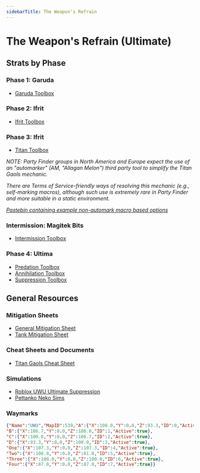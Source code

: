 ```yaml
---
sidebarTitle: The Weapon's Refrain
---
```

# The Weapon's Refrain (Ultimate)
## Strats by Phase
### Phase 1: Garuda
- [Garuda Toolbox](https://ff14.toolboxgaming.space/?id=359535529826261&preview=1)   
### Phase 2: Ifrit
- [Ifrit Toolbox](https://ff14.toolboxgaming.space/?id=562530446784261&preview=1) 
### Phase 3: Ifrit
- [Titan Toolbox](https://ff14.toolboxgaming.space/?id=463534803605261&preview=1)

*NOTE: Party Finder groups in North America and Europe expect the use of an "automarker" (AM, "Allagan Melon") third party tool to simplify the Titan Gaols mechanic.*

*There are Terms of Service-friendly ways of resolving this mechanic (e.g., self-marking macros), although such use is extremely rare in Party Finder and more suitable in a static environment.*

*[Pastebin containing example non-automark macro based options](https://pastebin.com/42br2VCq)*
### Intermission: Magitek Bits
- [Intermission Toolbox](https://ff14.toolboxgaming.space/?id=430631425646261&preview=1)
### Phase 4: Ultima
- [Predation Toolbox ](https://ff14.toolboxgaming.space/?id=530635345646261&preview=1)
- [Annihilation Toolbox ](https://ff14.toolboxgaming.space/?id=930637786646261&preview=1)
- [Suppression Toolbox ](https://ff14.toolboxgaming.space/?id=830635036646261&preview=1)
## General Resources
### Mitigation Sheets
- [General Mitigation Sheet](https://docs.google.com/spreadsheets/d/1V-FXFOW8pj87DtqT4KpKSbu3AZYI4diSjH1F-FyNt_o/edit?usp=sharing)
- [Tank Mitigation Sheet](https://docs.google.com/spreadsheets/d/13dpeUEBHFpLxX38gjC8oh1xEB4F7xBECI9BvycJEsfk/edit#gid=831820397)
### Cheat Sheets and Documents
- [Titan Gaols Cheat Sheet](https://github.com/naurffxiv/assets/blob/main/Toolbox%20Resources/UWU/TitanGaolsCheatSheet.png?raw=true)
### Simulations
- [Roblox UWU Ultimate Suppression](https://www.roblox.com/games/6789369178/UWU-Ultimate-Suppression)
- [Pettanko Neko Sims](https://pettanko-neko.itch.io/just-like-the-simulations)
### Waymarks
```json
{"Name":"UWU","MapID":539,"A":{"X":100.0,"Y":0.0,"Z":93.3,"ID":0,"Active":true},
"B":{"X":106.7,"Y":0.0,"Z":100.0,"ID":1,"Active":true},
"C":{"X":100.0,"Y":0.0,"Z":106.7,"ID":2,"Active":true},
"D":{"X":93.3,"Y":0.0,"Z":100.0,"ID":3,"Active":true},
"One":{"X":107.3,"Y":0.0,"Z":107.3,"ID":4,"Active":true},
"Two":{"X":100.0,"Y":0.0,"Z":81.0,"ID":5,"Active":true},
"Three":{"X":100.0,"Y":0.0,"Z":100.0,"ID":6,"Active":true},
"Four":{"X":87.0,"Y":0.0,"Z":87.0,"ID":7,"Active":true}}
```